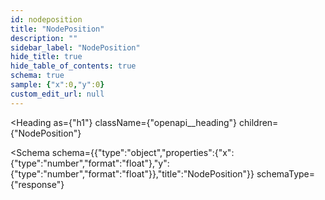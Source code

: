 ```yaml
---
id: nodeposition
title: "NodePosition"
description: ""
sidebar_label: "NodePosition"
hide_title: true
hide_table_of_contents: true
schema: true
sample: {"x":0,"y":0}
custom_edit_url: null
---
```



<Heading
  as={"h1"}
  className={"openapi__heading"}
  children={"NodePosition"}
>
</Heading>





<Schema
  schema={{"type":"object","properties":{"x":{"type":"number","format":"float"},"y":{"type":"number","format":"float"}},"title":"NodePosition"}}
  schemaType={"response"}
>
  
</Schema>
            